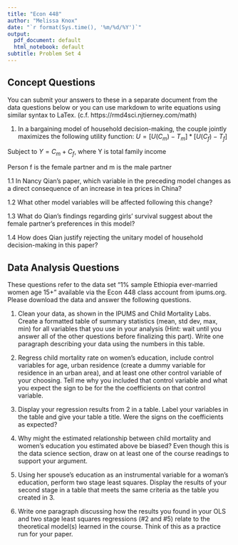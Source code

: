```yaml
---
title: "Econ 448"
author: "Melissa Knox"
date: "`r format(Sys.time(), '%m/%d/%Y')`"
output:
  pdf_document: default
  html_notebook: default
subtitle: Problem Set 4
---
```

## Concept Questions

You can submit your answers to these in a separate document from the data questions below or you can use markdown to write equations using similar syntax to LaTex.  (c.f. https://rmd4sci.njtierney.com/math)

1. In a bargaining model of household decision-making, the couple jointly maximizes the following utility function:
$U=[U(C_m)- T_m]*[U(C_f)- T_f]$

Subject to $Y= C_m+C_f$, where Y is total family income
    
Person f is the female partner and m is the male partner

  1.1 In Nancy Qian’s paper, which variable in the preceding model changes as a direct                  consequence of an increase in tea prices in China?
    
  1.2 What other model variables will be affected following this change?
    
  1.3 What do Qian’s findings regarding girls’ survival suggest about the female partner’s    preferences in this model?
    
  1.4 How does Qian justify rejecting the unitary model of household decision-making in this      paper?

## Data Analysis Questions

These questions refer to the data set "1% sample Ethiopia ever-married women age 15+" available via the Econ 448 class account from ipums.org.  Please download the data and answer the following questions.

1. Clean your data, as shown in the IPUMS and Child Mortality Labs. Create a formatted table of summary statistics (mean, std dev, max, min) for all variables that you use in your analysis (Hint: wait until you answer all of the other questions before finalizing this part). Write one paragraph describing your data using the numbers in this table. 

2. Regress child mortality rate on women's education, include control variables for age, urban residence (create a dummy variable for residence in an urban area), and at least one other control variable of your choosing.  Tell me why you included that control variable and what you expect the sign to be for the the coefficients on that control variable.

3. Display your regression results from 2 in a table. Label your variables in the table and give your table a title.  Were the signs on the coefficients as expected? 

4. Why might the estimated relationship between child mortality and women's education you estimated above be biased? Even though this is the data science section, draw on at least one of the course readings to support your argument.

5. Using her spouse's education as an instrumental variable for a woman's education, perform two stage least squares.  Display the results of your second stage in a table that meets the same criteria as the table you created in 3.

6. Write one paragraph discussing how the results you found in your OLS and two stage least squares regressions (#2 and #5) relate to the theoretical model(s) learned in the course. Think of this as a practice run for your paper.
